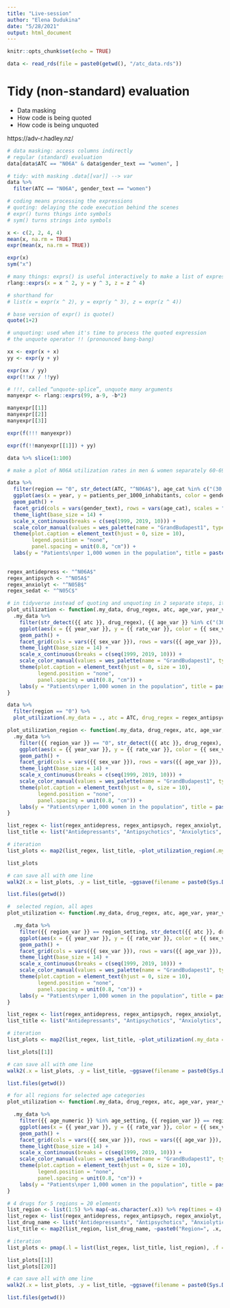 ```yaml
---
title: "Live-session"
author: "Elena Dudukina"
date: "5/28/2021"
output: html_document
---
```


```r
knitr::opts_chunk$set(echo = TRUE)
```

```r
data <- read_rds(file = paste0(getwd(), "/atc_data.rds"))
```

# Tidy (non-standard) evaluation
- Data masking
- How code is being quoted
- How code is being unquoted

https://adv-r.hadley.nz/

```r
# data masking: access columns indirectly
# regular (standard) evaluation
data[data$ATC == "N06A" & data$gender_text == "women", ]

# tidy: with masking .data[[var]] --> var
data %>%
  filter(ATC == "N06A", gender_text == "women")
```

```r
# coding means processing the expressions
# quoting: delaying the code execution behind the scenes
# expr() turns things into symbols
# sym() turns strings into symbols

x <- c(2, 2, 4, 4)
mean(x, na.rm = TRUE)
expr(mean(x, na.rm = TRUE))

expr(x)
sym("x")

# many things: exprs() is useful interactively to make a list of expressions
rlang::exprs(x = x ^ 2, y = y ^ 3, z = z ^ 4)

# shorthand for
# list(x = expr(x ^ 2), y = expr(y ^ 3), z = expr(z ^ 4))

# base version of expr() is quote()
quote(1+2)
```

```r
# unquoting: used when it's time to process the quoted expression
# the unquote operator !! (pronounced bang-bang)

xx <- expr(x + x)
yy <- expr(y + y)

expr(xx / yy)
expr(!!xx / !!yy)

# !!!, called “unquote-splice”, unquote many arguments
manyexpr <- rlang::exprs(99, a-9, -b*2)

manyexpr[[1]]
manyexpr[[2]]
manyexpr[[3]]

expr(f(!!! manyexpr))

expr(f(!!manyexpr[[1]]) + yy)
```
```r
data %>% slice(1:100)

# make a plot of N06A utilization rates in men & women separately 60-69 in 1999-2019, DK

data %>% 
  filter(region == "0", str_detect(ATC, "^N06A$"), age_cat %in% c("(30,40]", "(40,50]")) %>% 
  ggplot(aes(x = year, y = patients_per_1000_inhabitants, color = gender)) +
  geom_path() +
  facet_grid(cols = vars(gender_text), rows = vars(age_cat), scales = "free", drop = T) +
  theme_light(base_size = 14) +
  scale_x_continuous(breaks = c(seq(1999, 2019, 10))) +
  scale_color_manual(values = wes_palette(name = "GrandBudapest1", type = "discrete")) +
  theme(plot.caption = element_text(hjust = 0, size = 10),
        legend.position = "none",
        panel.spacing = unit(0.8, "cm")) +
  labs(y = "Patients\nper 1,000 women in the population", title = paste0("N06A utilization in DK"), subtitle = "by age categories", caption = "Source: medstat.dk")
  
```

```r
regex_antidepress <- "^N06A$"
regex_antipsych <- "^N05A$"
regex_anxiolyt <- "^N05B$"
regex_sedat <- "^N05C$"
```

```r
# in tidyverse instead of quoting and unquoting in 2 separate steps, it can be combined in 1 step with {{ }}, "curly-curly"
plot_utilization <- function(.my_data, drug_regex, atc, age_var, year_var, rate_var, sex_var, title){
  .my_data %>% 
    filter(str_detect({{ atc }}, drug_regex), {{ age_var }} %in% c("(30,40]", "(40,50]", "(50,60]"))  %>%
    ggplot(aes(x = {{ year_var }}, y = {{ rate_var }}, color = {{ sex_var }})) +
    geom_path() +
    facet_grid(cols = vars({{ sex_var }}), rows = vars({{ age_var }}), scales = "free", drop = T) +
    theme_light(base_size = 14) +
    scale_x_continuous(breaks = c(seq(1999, 2019, 10))) +
    scale_color_manual(values = wes_palette(name = "GrandBudapest1", type = "discrete")) +
    theme(plot.caption = element_text(hjust = 0, size = 10),
          legend.position = "none",
          panel.spacing = unit(0.8, "cm")) +
    labs(y = "Patients\nper 1,000 women in the population", title = paste0(title, " utilization in DK"), subtitle = "by age categories", caption = "Source: medstat.dk")
}

data %>% 
  filter(region == "0") %>% 
  plot_utilization(.my_data = ., atc = ATC, drug_regex = regex_antipsych, age_var = age_cat, year_var = year, rate_var = patients_per_1000_inhabitants, sex_var = gender, title = "Antipsychotics")
```
```r
plot_utilization_region <- function(.my_data, drug_regex, atc, age_var, year_var, rate_var, sex_var, title, region_var = region){
  .my_data %>% 
    filter({{ region_var }} == "0", str_detect({{ atc }}, drug_regex), {{ age_var }} %in% c("(30,40]", "(40,50]", "(50,60]"))  %>%
    ggplot(aes(x = {{ year_var }}, y = {{ rate_var }}, color = {{ sex_var }})) +
    geom_path() +
    facet_grid(cols = vars({{ sex_var }}), rows = vars({{ age_var }}), scales = "free", drop = T) +
    theme_light(base_size = 14) +
    scale_x_continuous(breaks = c(seq(1999, 2019, 10))) +
    scale_color_manual(values = wes_palette(name = "GrandBudapest1", type = "discrete")) +
    theme(plot.caption = element_text(hjust = 0, size = 10),
          legend.position = "none",
          panel.spacing = unit(0.8, "cm")) +
    labs(y = "Patients\nper 1,000 women in the population", title = paste0(title, " utilization in DK"), subtitle = "by age categories", caption = "Source: medstat.dk")
}

list_regex <- list(regex_antidepress, regex_antipsych, regex_anxiolyt, regex_sedat)
list_title <- list("Antidepressants", "Antipsychotics", "Anxiolytics", "Sedatives")

# iteration
list_plots <- map2(list_regex, list_title, ~plot_utilization_region(.my_data = data, atc = ATC, drug_regex = ..1, age_var = age_cat, year_var = year, rate_var = patients_per_1000_inhabitants, sex_var = gender, title = ..2))

list_plots

# can save all with ome line
walk2(.x = list_plots, .y = list_title, ~ggsave(filename = paste0(Sys.Date(), "-", .y, ".pdf"), plot = .x, path = getwd(), device = cairo_pdf, width = 297, height = 210, units = "mm"))

list.files(getwd())
```


```r
#  selected region, all ages
plot_utilization <- function(.my_data, drug_regex, atc, age_var, year_var, rate_var, sex_var, title, region_var, region_setting = "0"){

  .my_data %>% 
    filter({{ region_var }} == region_setting, str_detect({{ atc }}, drug_regex)) %>%
    ggplot(aes(x = {{ year_var }}, y = {{ rate_var }}, color = {{ sex_var }})) +
    geom_path() +
    facet_grid(cols = vars({{ sex_var }}), rows = vars({{ age_var }}), scales = "free", drop = T) +
    theme_light(base_size = 14) +
    scale_x_continuous(breaks = c(seq(1999, 2019, 10))) +
    scale_color_manual(values = wes_palette(name = "GrandBudapest1", type = "discrete")) +
    theme(plot.caption = element_text(hjust = 0, size = 10),
          legend.position = "none",
          panel.spacing = unit(0.8, "cm")) +
    labs(y = "Patients\nper 1,000 women in the population", title = paste0(title, " utilization in DK"), subtitle = "by age categories", caption = "Source: medstat.dk")
}

list_regex <- list(regex_antidepress, regex_antipsych, regex_anxiolyt, regex_sedat)
list_title <- list("Antidepressants", "Antipsychotics", "Anxiolytics", "Sedatives")

# iteration
list_plots <- map2(list_regex, list_title, ~plot_utilization(.my_data = data, atc = ATC, drug_regex = ..1, age_var = age_cat, year_var = year, rate_var = patients_per_1000_inhabitants, sex_var = gender, title = ..2, region_var = region, region_setting = "5"))

list_plots[[1]]

# can save all with ome line
walk2(.x = list_plots, .y = list_title, ~ggsave(filename = paste0(Sys.Date(), "-", .y, "_Syddanmark.pdf"), plot = .x, path = getwd(), device = cairo_pdf, width = 297, height = 210, units = "mm"))

list.files(getwd())
```

```r
# for all regions for selected age categories
plot_utilization <- function(.my_data, drug_regex, atc, age_var, year_var, rate_var, sex_var, title, region_var, region_setting = "0", age_numeric, age_setting){

  .my_data %>% 
    filter({{ age_numeric }} %in% age_setting, {{ region_var }} == region_setting, str_detect({{ atc }}, drug_regex)) %>%
    ggplot(aes(x = {{ year_var }}, y = {{ rate_var }}, color = {{ sex_var }})) +
    geom_path() +
    facet_grid(cols = vars({{ sex_var }}), rows = vars({{ age_var }}), scales = "free", drop = T) +
    theme_light(base_size = 14) +
    scale_x_continuous(breaks = c(seq(1999, 2019, 10))) +
    scale_color_manual(values = wes_palette(name = "GrandBudapest1", type = "discrete")) +
    theme(plot.caption = element_text(hjust = 0, size = 10),
          legend.position = "none",
          panel.spacing = unit(0.8, "cm")) +
    labs(y = "Patients\nper 1,000 women in the population", title = paste0(title, " utilization in DK"), subtitle = "by age categories", caption = "Source: medstat.dk")
}

# 4 drugs for 5 regions = 20 elements
list_region <- list(1:5) %>% map(~as.character(.x)) %>% rep(times = 4) %>% flatten()
list_regex <- list(regex_antidepress, regex_antipsych, regex_anxiolyt, regex_sedat) %>% rep(each = 5)
list_drug_name <- list("Antidepressants", "Antipsychotics", "Anxiolytics", "Sedatives") %>% rep(each = 5)
list_title <- map2(list_region, list_drug_name, ~paste0("Region=", .x, ", ", .y))

# iteration
list_plots <- pmap(.l = list(list_regex, list_title, list_region), .f = ~plot_utilization(.my_data = data, atc = ATC, drug_regex = ..1, age_var = age_cat, year_var = year, rate_var = patients_per_1000_inhabitants, sex_var = gender, title = ..2, region_var = region, region_setting = ..3, age_numeric = age, age_setting = 20:60))

list_plots[[1]]
list_plots[[20]]

# can save all with ome line
walk2(.x = list_plots, .y = list_title, ~ggsave(filename = paste0(Sys.Date(), "-", .y, ".pdf"), plot = .x, path = getwd(), device = cairo_pdf, width = 297, height = 210, units = "mm"))

list.files(getwd())
```